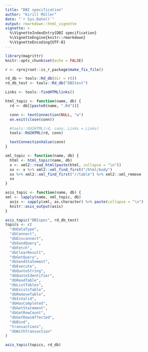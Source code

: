 ```yaml
---
title: "DBI specification"
author: "Kirill Müller"
date: "`r Sys.Date()`"
output: rmarkdown::html_vignette
vignette: >
  %\VignetteIndexEntry{DBI specification}
  %\VignetteEngine{knitr::rmarkdown}
  %\VignetteEncoding{UTF-8}
---
```


```r
library(magrittr)
knitr::opts_chunk$set(echo = FALSE)
```

```r
r <- rprojroot::is_r_package$make_fix_file()

rd_db <- tools::Rd_db(dir = r())
rd_db_test <- tools::Rd_db("DBItest")

Links <- tools::findHTMLlinks()

html_topic <- function(name, db) {
  rd <- db[[paste0(name, ".Rd")]]

  conn <- textConnection(NULL, "w")
  on.exit(close(conn))

  #tools::Rd2HTML(rd, conn, Links = Links)
  tools::Rd2HTML(rd, conn)

  textConnectionValue(conn)
}

xml_topic <- function(name, db) {
  html <- html_topic(name, db)
  x <- xml2::read_html(paste(html, collapse = "\n"))
  xx <- x %>% xml2::xml_find_first("/html/body")
  xx %>% xml2::xml_find_first("//table") %>% xml2::xml_remove
  xx
}

asis_topic <- function(name, db) {
xml <- lapply(name, xml_topic, db)
  asis <- sapply(xml, as.character) %>% paste(collapse = "\n")
  knitr::asis_output(asis)
}

asis_topic("DBIspec", rd_db_test)
topics <- c(
  "dbDataType",
  "dbConnect",
  "dbDisconnect",
  "dbSendQuery",
  "dbFetch",
  "dbClearResult",
  "dbGetQuery",
  "dbSendStatement",
  "dbExecute",
  "dbQuoteString",
  "dbQuoteIdentifier",
  "dbReadTable",
  "dbListTables",
  "dbExistsTable",
  "dbRemoveTable",
  "dbIsValid",
  "dbHasCompleted",
  "dbGetStatement",
  "dbGetRowCount",
  "dbGetRowsAffected",
  "dbBind",
  "transactions",
  "dbWithTransaction"
)

asis_topic(topics, rd_db)
```
